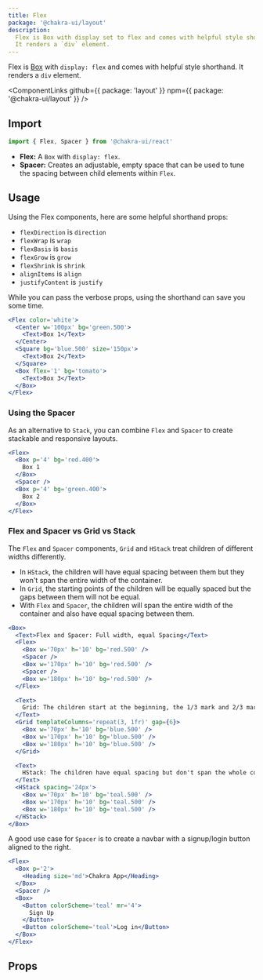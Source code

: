 ```yaml
---
title: Flex
package: '@chakra-ui/layout'
description:
  Flex is Box with display set to flex and comes with helpful style shorthand.
  It renders a `div` element.
---
```


Flex is [Box](/docs/layout/box) with `display: flex` and comes with helpful
style shorthand. It renders a `div` element.

<ComponentLinks
  github={{ package: 'layout' }}
  npm={{ package: '@chakra-ui/layout' }}
/>

<carbon-ad></carbon-ad>

## Import

```js
import { Flex, Spacer } from '@chakra-ui/react'
```

- **Flex:** A `Box` with `display: flex`.
- **Spacer:** Creates an adjustable, empty space that can be used to tune the
  spacing between child elements within `Flex`.

## Usage

Using the Flex components, here are some helpful shorthand props:

- `flexDirection` is `direction`
- `flexWrap` is `wrap`
- `flexBasis` is `basis`
- `flexGrow` is `grow`
- `flexShrink` is `shrink`
- `alignItems` is `align`
- `justifyContent` is `justify`

While you can pass the verbose props, using the shorthand can save you some
time.

```jsx
<Flex color='white'>
  <Center w='100px' bg='green.500'>
    <Text>Box 1</Text>
  </Center>
  <Square bg='blue.500' size='150px'>
    <Text>Box 2</Text>
  </Square>
  <Box flex='1' bg='tomato'>
    <Text>Box 3</Text>
  </Box>
</Flex>
```

### Using the Spacer

As an alternative to `Stack`, you can combine `Flex` and `Spacer` to create
stackable and responsive layouts.

```jsx
<Flex>
  <Box p='4' bg='red.400'>
    Box 1
  </Box>
  <Spacer />
  <Box p='4' bg='green.400'>
    Box 2
  </Box>
</Flex>
```

### Flex and Spacer vs Grid vs Stack

The `Flex` and `Spacer` components, `Grid` and `HStack` treat children of
different widths differently.

- In `HStack`, the children will have equal spacing between them but they won't
  span the entire width of the container.
- In `Grid`, the starting points of the children will be equally spaced but the
  gaps between them will not be equal.
- With `Flex` and `Spacer`, the children will span the entire width of the
  container and also have equal spacing between them.

```jsx
<Box>
  <Text>Flex and Spacer: Full width, equal Spacing</Text>
  <Flex>
    <Box w='70px' h='10' bg='red.500' />
    <Spacer />
    <Box w='170px' h='10' bg='red.500' />
    <Spacer />
    <Box w='180px' h='10' bg='red.500' />
  </Flex>

  <Text>
    Grid: The children start at the beginning, the 1/3 mark and 2/3 mark
  </Text>
  <Grid templateColumns='repeat(3, 1fr)' gap={6}>
    <Box w='70px' h='10' bg='blue.500' />
    <Box w='170px' h='10' bg='blue.500' />
    <Box w='180px' h='10' bg='blue.500' />
  </Grid>

  <Text>
    HStack: The children have equal spacing but don't span the whole container
  </Text>
  <HStack spacing='24px'>
    <Box w='70px' h='10' bg='teal.500' />
    <Box w='170px' h='10' bg='teal.500' />
    <Box w='180px' h='10' bg='teal.500' />
  </HStack>
</Box>
```

A good use case for `Spacer` is to create a navbar with a signup/login button
aligned to the right.

```jsx
<Flex>
  <Box p='2'>
    <Heading size='md'>Chakra App</Heading>
  </Box>
  <Spacer />
  <Box>
    <Button colorScheme='teal' mr='4'>
      Sign Up
    </Button>
    <Button colorScheme='teal'>Log in</Button>
  </Box>
</Flex>
```

## Props

<PropsTable of='Flex' />
